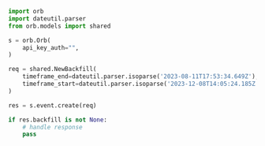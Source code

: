 ```python CreateBackfill.py
import orb
import dateutil.parser
from orb.models import shared

s = orb.Orb(
    api_key_auth="",
)

req = shared.NewBackfill(
    timeframe_end=dateutil.parser.isoparse('2023-08-11T17:53:34.649Z'),
    timeframe_start=dateutil.parser.isoparse('2023-12-08T14:05:24.185Z'),
)

res = s.event.create(req)

if res.backfill is not None:
    # handle response
    pass
```
